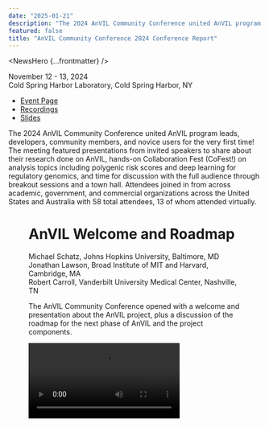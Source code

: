 ```yaml
---
date: "2025-01-21"
description: "The 2024 AnVIL Community Conference united AnVIL program leads, developers, community members, and novice users for the very first time!"
featured: false
title: "AnVIL Community Conference 2024 Conference Report"
---
```


<NewsHero {...frontmatter} />

November 12 - 13, 2024  
Cold Spring Harbor Laboratory, Cold Spring Harbor, NY

- [Event Page](/events/anvil2024-community-conference)
- [Recordings](https://www.youtube.com/playlist?list=PL6aYJ_0zJ4uA6ydpiPQwAH-v4BfVO0hcw)
- [Slides](http://bit.ly/acc24-slides)

The 2024 AnVIL Community Conference united AnVIL program leads, developers, community members, and novice users for the very first time! The meeting featured presentations from invited speakers to share about their research done on AnVIL, hands-on Collaboration Fest (CoFest!) on analysis topics including polygenic risk scores and deep learning for regulatory genomics, and time for discussion with the full audience through breakout sessions and a town hall. Attendees joined in from across academic, government, and commercial organizations across the United States and Australia with 58 total attendees, 13 of whom attended virtually.

<Figure
  alt="Group photo from ACC 2024"
  caption="A group photo from the first AnVIL Community Conference 2024 in Cold Spring Harbor, NY."
  src="/consortia/news/acc2024-group.jpg"
/>


# AnVIL Welcome and Roadmap
Michael Schatz, Johns Hopkins University, Baltimore, MD  
Jonathan Lawson, Broad Institute of MIT and Harvard, Cambridge, MA  
Robert Carroll, Vanderbilt University Medical Center, Nashville, TN

The AnVIL Community Conference opened with a welcome and presentation about the AnVIL project, plus a discussion of the roadmap for the next phase of AnVIL and the project components. 

<Video src="https:///www.youtube.com/embed/DV8-LvB4CGI" />

## AnVIL Past, Present, and Future
Michael Schatz presented on the first five years of AnVIL, highlighting the major accomplishments in the phase of the project and discussed plans over the next five years. A key opportunity of AnVIL is the collaboration with [all NHGRI genomic data-generating consortia](/consortia). In the next five years, the group will work to enable scientific services that will 1) support analysis of the data with Machine Learning (ML) and Artificial Intelligence (AI) models; 2) enable data and metadata harmonization by improving variant discovery and interpretation with long reads, offering state-of-the-art references and optimized liftover and realignment methods, as well as partnering with NIH Cloud Platform Interoperability (NCPI) projects for remapping and harmonization; and 3) improve predictions of cloud costs with new cost estimation methods and tools for researchers.

## Multi-Cloud Roadmap
Jonathan Lawson shared an update on Terra’s multi-cloud stance and what can be expected in the second phase of AnVIL. While Terra is pursuing a multi-cloud offering, the Terra analysis platform and the AnVIL corpus of data will continue to be available on the Google Cloud Platform. Terra is refocusing efforts to enable truly multi-cloud implementation by continuing work to enable Microsoft Azure with extended timelines while generalizing to also implement Terra on Amazon Web Services in the next 4 years. The team has already and will continue to make improvements for data submission processes and technologies. Additionally, the entire [AnVIL Data Library is now available](/news/2024/11/15/duos-announcement) in the DUOS system, where researchers can submit data access requests for NHGRI DAC review. There is active policy work in process to enable automated data access requests for GRU/HMB consent codes. [AnVIL can also support researchers](/events/ashg2023-satisfying-nih-dms-requirements-with-anvil) responding to requirements set forth in the 2023 NIH Data Management and Sharing Policy.

## Clinical and Phenotypic Data Roadmap
Robert Carroll highlighted the opportunities and plans for clinical and phenotypic data in the next 5 years of the project. Some initial work to create findability data elements has been done to help researchers understand the data that are available. The team will work to meet opportunities in AnVIL to improve view of metadata element availability and provenance, and offer an improved set of harmonized data with well-defined expectations on coverage and transformation provenance. This will include mapping to standard ontologies and supporting researchers to be forward-looking in creating data models intended for sharing and combining their project data. The vision is for the core AnVIL data model to pull in data with custom data models mapped to clinical or research standards and provide a set of tools that support the use of the clinical and phenotypic data available in AnVIL.

# Invited Talks
The AnVIL Community Conference also hosted three talks from investigator teams using the AnVIL and other cloud resources to support their genomic analyses.

## Unlocking the Power of Precision Genomics in the Cloud 

<Video src="https://www.youtube.com/embed/UppYc5Zovbs" />
Tychele Turner, Ph.D., Washington University School of Medicine, Saint Louis, MO

## Deciphering regulatory syntax and genetic variation with deep learning models

<Video src="https://www.youtube.com/embed/IgarvOP4pzs" />
Anshul Kundaje, Ph.D., Stanford University, Stanford, CA

## Using AnVIL: Long-read sequencing for advancing rare disease diagnosis

<Video src="https://www.youtube.com/embed/DUoShrhvO3U" />
Benedict Paten, Ph.D., University of California Santa Cruz, Santa Cruz, CA

# Breakout Sessions
The Breakout Sessions offered an opportunity for attendees to discuss topics of interest to the community. The two topics were a discussion of data and a discussion of tools, and had high engagement from users, developers, and program staff to discuss the opportunities and challenges in these areas.

<Video src="https://www.youtube.com/embed/kPMdtQWabCo" />

## Data
The key takeaways for the data breakout session were:
* It is of high value for researchers, reusability, and citability to have DOIs for datasets and potentially workspaces. Currently, users might mint DOIs elsewhere if they are expected/required. The NIH and DataCite Consortium have offerings that are fairly straightforward to use and set up with APIs to mint DOIs, which would be of interest to use for AnVIL.
* There are opportunities to make it easier to access non-AnVIL data, such as SRA / dbGaP, and participating platforms in the NIH Cloud Platform Interoperability (NCPI) effort. Research Authentication Service (RAS) will support easier access in the AnVIL to dbGaP as well (AnVIL is in the home stretch here!), as it can track granted dataset access across platforms. Global standards such as the GA4GH Data Repository Service (DRS) is also being adopted to support cross-cloud interoperability.
* Data harmonization in AnVIL is a major topic of interest. A number of metrics or summary information from the data available would be of high value to the community, such as depth of read coverage and other QC metrics for genomics data, as well as assay information, specimens, participants, and diagnoses. The community conveyed that if the team generating these metrics is trusted, it will be valuable to all researchers for data discovery, though some researchers may generate these metrics independently for specific analyses when necessary. Automation and centralization would generate consistent summary information and metrics, with review to ensure gaps are identified and addressed. The AnVIL team could assemble an initial list and seek community input.
* As researchers consider which resource into which to deposit their datasets, there can be some confusion on which repository is best suited. [AnVIL is an NIH-designated data repository](/faq/data-security) that is authorized to share controlled-access data derived from human samples, associated phenotypic data, and metadata with the research community in a manner that is consistent with the expectations put forth by the NIH Genomic Data Sharing (GDS) Policy. AnVIL has lots of documentation and the teams are available to support researchers through the data submission process.

## Tools
The key takeaways for the tools breakout session were:
* How to convey results for analysts? While AnVIL is a robust data deposition and analysis platform, there are opportunities to develop and enable functionality for results report outs with visualizations. The best current example is Jupyter notebooks and also Shiny apps via RStudio, which is a common interactive results visualization tool. Enabling more developers to bring in their own visualization apps, potentially via Kubernetes helm charts, would support this well, acknowledging the security considerations that are required. seqr is an example of this.
* Multi-cloud analysis allows greater flexibility, but some challenges remain, for example, egress costs are not quite apparent on some platforms.
* There could be improved recommendations on how to access AnVIL-hosted datasets (DRS URIs) vs bring your own datasets. It would be helpful to provide guidance to researchers on how to best share their data with others more broadly through AnVIL.
* An area of focus with tool capabilities is to consider how to streamline onboarding and development for analysts who are very familiar with high-performance clusters (HPC). It will be important to support one-off analysis in one step when possible (e.g., VCF Tools already on HPC) and to strategize on how to better support HPC analysts bringing more complex or custom analyses to the cloud by:
  * Breaking down the problem into individual steps (Dockstore tools),
  * “A la carte” checkboxes for packages to install when launching an environment, or
  * Lightweight Docker might help folks work more efficiently.
<br/>
# Town Hall
The Town Hall session was an open opportunity for a full audience discussion on any topics of interest to the community. The discussion spanned data management; data discovery; and AnVIL onboarding, features, and cost considerations.

<Video src="https://www.youtube.com/embed/Aoez_68qRvM" />  

The key takeaways from the town hall session were:
* AnVIL is evaluating long-term data management strategies around data storage, including autoclassing datasets with infrequent access, stances on data deletion, and sustainability.
* There is a need to advance computational tools for efficiency in analyzing large datasets in the cloud.
* There are opportunities to leverage new formats for storing large data, and a number of technologies are emerging that need evaluation.
* There are new technical capabilities with AnVIL to prevent redundant analysis such as aligning existing data to new references by effectively disseminating derivative data and making clear links to the original datasets. There are ongoing discussions for a new NIH policy to support the effective sharing of derivative data.
* With DUOS, AnVIL is considering ways to improve data discovery for researchers by packaging datasets for access (e.g., by datatype, similar processing, alignment to same reference).
* AnVIL sees opportunities to improve data discovery by supporting metadata search associated with controlled-access genomic dataset, since certain metadata types are not required to be controlled-access. A few proposals were discussed. AnVIL views it as critical to follow and respect data consent codes and policies around exposing data for search.
* AnVIL users described onboarding as successful with a project ready for testing, available cloud credits, ready capability of AnVIL to support GPU use and model customization, and quick and helpful troubleshooting with support teams. A limitation to onboarding includes costs of commercial cloud providers, even though some cost saving capabilities are possible to explore (e.g., spot instances).
<br/>
# CoFest! 
CollaborationFests!, also known as CoFests!, are collaborative work events where we expand and improve the AnVIL community and the AnVIL ecosystem. At ACC2024, there were five CoFest! topics.

## Deploying, Training, and Interpreting Deep Learning Models for regulatory genomics in AnVIL
**Scientific Lead:** Anshul Kundaje, Ph.D. & Vivekanandan Ramalingam, Ph.D. Stanford University
**Outreach Coordinator:** Kate Isaac, Ph.D., Fred Hutch Cancer Center

The “Deploying, Training, and Interpreting Deep Learning Models for Regulatory Genomics in AnVIL” CoFests! track at the AnVIL Community Conference offered hands-on training for users and developers interested in applying deep learning to regulatory genomics. This track demonstrated how deep learning models can be utilized for functional genomics datasets, such as ChIP-seq and ATAC-seq, at scale via AnVIL. Participants developed a comprehensive understanding of the steps involved in deploying, training, and interpreting these models, including the available input options and how to leverage the resulting outputs to address various biological questions.

<Video src="https://www.youtube.com/embed/wQ4xeLIGozM" />

The key takeaways from this session were:
* Demonstrated deep learning models as WDL workflows to train at scale in AnVIL.
* Demonstrated interactive analysis with a custom environment within Jupyter Notebooks to interpret models.
* Going forward, the team will add more documentation to make the workspace more accessible to those who want to use the tool.

## Polygenic Risk Score (PRS) Analysis in AnVIL
**Scientific Lead:** Matthew Lebo, Ph.D., Harvard Medical School  
**Outreach Coordinator:** Elizabeth Humphries, Ph.D., Fred Hutch Cancer Center

This track, run by the AnVIL Clinical Resource team, consisted of both an overview and a hands-on workshop to provide individuals with an understanding of polygenic scores and how to run and evaluate them in AnVIL. First, we level-set by providing an overview of the current state of polygenic analysis, with a focus on polygenic risk scores (PRS). Next, we jointly worked with participants to run PRS analyses in AnVIL using the WDL framework. These tasks increased in complexity in terms of analytical components of the workflow, with the goal of enabling users to run the WDL on their own. We also engaged with participants to get feedback and create user-friendly documents to enable processing of this workflow once published to the broader community. Finally, we worked with more advanced users to generate a new WDL focused on the evaluation of PRS among a cohort of individuals.

The key takeaways from this session were:
* Learned about Polygenic Risk Scores (PRS) and Polygenic Score (PGS) Catalogue.
* Learned how to run a Polygenic Risk Score (PRS) WDL workflow on AnVIL.
* Visualized the data using RStudio.
* Lots of tracking and troubleshooting.
* Bonus: learned how to use Jupyter Notebook!

## How to Run Your Tool in AnVIL with WDL
**Scientific Lead:** Allie Cliffe, Broad Institute of MIT and Harvard  
**Outreach Coordinator:** Javier Carpinteyro-Ponce, Ph.D., Carnegie Institution

Workflow Description Language (WDL) not in your programming skillset? No problem! Participants learned to wrap their pipelining tool in WDL and run it in an AnVIL workspace in this CoFest! session. We went over WDL basics and how to run pipelines in AnVIL, then walked through how to run a participant’s own Unix/Python/R script. Along the way, they wrote a WDL and built a custom Docker to run it with. All experience levels were welcome and an outcome was to create resources (e.g., tutorials, AnVIL Book, or Cheat sheet) for others to use to run their non-WDL tool in AnVIL.

<Figure
  alt="How to Run Your Tool in AnVIL with WDL CoFest! session"
  caption="A photo from the How to Run Your Tool in AnVIL with WDL CoFest! session."
  src="/consortia/news/acc2024-run-your-tool-in-anvil.jpg"
/>

The key takeaways for this session were:
* Learned and discussed how to run workflows on AnVIL using WDLs, how to create a WDL locally wrapping a custom tool, upload to Dockstore, and import it into AnVIL.
* Discussed the option of testing WDLs locally, before importing it into AnVIL using miniWDLs.
* Created a Nextflow script, wrapped it into a WDL, imported it into AnVIL and successfully ran it!

## Brainstorming Feature Requests for AnVIL
### Scientific Lead: Ava Hoffman, Ph.D., Fred Hutch Cancer Center

The “Brainstorming Feature Requests” CoFest! track at the AnVIL Community Conference provided an opportunity for users and developers to directly communicate their needs to the AnVIL Outreach Team. Participants shared their experiences with the NHGRI Genomic Data Science Analysis, Visualization, and Informatics Lab-Space (AnVIL), highlighting both its strengths and areas for improvement.

The AnVIL Outreach team facilitated discussion, gaining insights into real-world use cases and challenges. This open dialogue helped identify gaps in functionality and potential enhancements that could significantly improve the platform’s utility for genomic researchers.

<Figure
  alt="Brainstorming Feature Requests for AnVIL CoFest! session"
  caption="A photo from the Brainstorming Feature Requests for AnVIL CoFest! session."
  src="/consortia/news/acc2024-brainstorming.jpg"
/>

The key takeaways for this session were:
* Data Discovery and Communication
  * Announcement emails can help advertise when new datasets are available.
  * There are opportunities to develop better ways to find out about new datasets.
  * Participants in this CoFest! expressed a desire for more clarity around AnVIL's unique offerings.
  * Communication about the Terra Product roadmap and updates is an opportunity and is underway.
* Documentation and Metrics
  * There is a need for better workspace metrics to track usage and activity.
  * There is a need for PIs to have the ability to monitor usage and report back.
  * There is interest in tracking both internal data (crash reports) and external data (page views, clones).

The CoFest! session created a table to summarize the features discussed, the ease of implementation, and the relative priority of each feature.

| Feature                                                                             | Ease of Implementation (Easy, Medium, Hard, Underway, ?) | Priority (High, Medium, Low, Underway, ?) |
| :---------------------------------------------------------------------------------- | :------------------------------------------------------- | :---------------------------------------- | 
| Data announcement emails 						                                      | Easy 🟢                                                   | High 🟢                                     |
| DOIs issued for featured Workspaces (with versioning) and key datasets              | Easy 🟢                                                   | Medium 🟡                                   |
| Greater metrics capability 						                                  | Hard 🔴                                                   | Medium 🟡                                   |
| Lambda functionality to do small, serverless operations on files 	  	              | ?                                                        | ?                                         |
| Public URL to access non-controlled access data/workspace without a billing project | ?                                                        | ?                                         |
| Terra product team roadmap users know what to expect 			                      | Underway 🟢                                               | Underway 🟢                                 |
| Clarity of AnVIL’s unique offerings 					                              | Medium 🟡                                                 | High 🟢                                     |
| Run common tools across all the data at once 				                          | Hard 🔴                                                    | ?                                         |

## AnVIL Developers Birds of a Feather
The AnVIL Developers Birds of a Feather session at CoFest! offered some open time for developers and community members to meet ad hoc to collaborate on cross-cutting topics to drive forward.

# Summary
The first AnVIL Community Conference brought together the leads, developers, and users of AnVIL to share the exciting research performed on the AnVIL platform, key capabilities that are available now in AnVIL, and gather input on what offerings would best support the community for future use and further adoption of cloud computing for genomics research. Through keynote talks, hands-on workshops and collaboration sessions, and discussions in the breakout sessions and town hall, the conference highlighted opportunities and priorities for the AnVIL moving forward.

<Figure
  alt="Audience at the AnVIL Community Conference 2024"
  caption="A photo of the audience at the AnVIL Community Conference 2024."
  src="/consortia/news/acc2024-audience.jpg"
/>